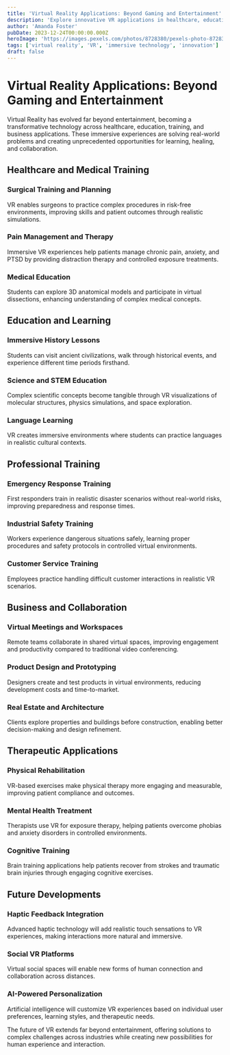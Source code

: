 ```yaml
---
title: 'Virtual Reality Applications: Beyond Gaming and Entertainment'
description: 'Explore innovative VR applications in healthcare, education, training, and business that are transforming industries and creating new possibilities.'
author: 'Amanda Foster'
pubDate: 2023-12-24T00:00:00.000Z
heroImage: 'https://images.pexels.com/photos/8728380/pexels-photo-8728380.jpeg?auto=compress&cs=tinysrgb&w=1260&h=750&dpr=1'
tags: ['virtual reality', 'VR', 'immersive technology', 'innovation']
draft: false
---
```


# Virtual Reality Applications: Beyond Gaming and Entertainment

Virtual Reality has evolved far beyond entertainment, becoming a transformative technology across healthcare, education, training, and business applications. These immersive experiences are solving real-world problems and creating unprecedented opportunities for learning, healing, and collaboration.

## Healthcare and Medical Training

### Surgical Training and Planning
VR enables surgeons to practice complex procedures in risk-free environments, improving skills and patient outcomes through realistic simulations.

### Pain Management and Therapy
Immersive VR experiences help patients manage chronic pain, anxiety, and PTSD by providing distraction therapy and controlled exposure treatments.

### Medical Education
Students can explore 3D anatomical models and participate in virtual dissections, enhancing understanding of complex medical concepts.

## Education and Learning

### Immersive History Lessons
Students can visit ancient civilizations, walk through historical events, and experience different time periods firsthand.

### Science and STEM Education
Complex scientific concepts become tangible through VR visualizations of molecular structures, physics simulations, and space exploration.

### Language Learning
VR creates immersive environments where students can practice languages in realistic cultural contexts.

## Professional Training

### Emergency Response Training
First responders train in realistic disaster scenarios without real-world risks, improving preparedness and response times.

### Industrial Safety Training
Workers experience dangerous situations safely, learning proper procedures and safety protocols in controlled virtual environments.

### Customer Service Training
Employees practice handling difficult customer interactions in realistic VR scenarios.

## Business and Collaboration

### Virtual Meetings and Workspaces
Remote teams collaborate in shared virtual spaces, improving engagement and productivity compared to traditional video conferencing.

### Product Design and Prototyping
Designers create and test products in virtual environments, reducing development costs and time-to-market.

### Real Estate and Architecture
Clients explore properties and buildings before construction, enabling better decision-making and design refinement.

## Therapeutic Applications

### Physical Rehabilitation
VR-based exercises make physical therapy more engaging and measurable, improving patient compliance and outcomes.

### Mental Health Treatment
Therapists use VR for exposure therapy, helping patients overcome phobias and anxiety disorders in controlled environments.

### Cognitive Training
Brain training applications help patients recover from strokes and traumatic brain injuries through engaging cognitive exercises.

## Future Developments

### Haptic Feedback Integration
Advanced haptic technology will add realistic touch sensations to VR experiences, making interactions more natural and immersive.

### Social VR Platforms
Virtual social spaces will enable new forms of human connection and collaboration across distances.

### AI-Powered Personalization
Artificial intelligence will customize VR experiences based on individual user preferences, learning styles, and therapeutic needs.

The future of VR extends far beyond entertainment, offering solutions to complex challenges across industries while creating new possibilities for human experience and interaction.